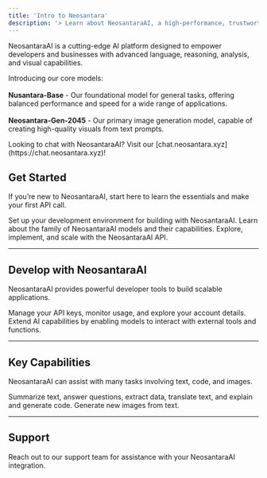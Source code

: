 ```yaml
---
title: 'Intro to Neosantara'
description: '> Learn about NeosantaraAI, a high-performance, trustworthy, and intelligent AI platform.'
---
```


NeosantaraAI is a cutting-edge AI platform designed to empower developers and businesses with advanced language, reasoning, analysis, and visual capabilities.

<Tip>Introducing our core models:<br /><br />
**Nusantara-Base** - Our foundational model for general tasks, offering balanced performance and speed for a wide range of applications.<br /><br />
**Neosantara-Gen-2045** - Our primary image generation model, capable of creating high-quality visuals from text prompts.</Tip>

<Note>
  Looking to chat with NeosantaraAI? Visit our [chat.neosantara.xyz](https://chat.neosantara.xyz)!
</Note>

## Get Started

If you’re new to NeosantaraAI, start here to learn the essentials and make your first API call.

<CardGroup cols={3}>
  <Card title="Quickstart" icon="check" href="/en/api-reference/quickstart#your-first-api-call">
    Set up your development environment for building with NeosantaraAI.
  </Card>

  <Card title="Models Overview" icon="head-side-gear" href="/en/models-overview">
    Learn about the family of NeosantaraAI models and their capabilities.
  </Card>

  <Card title="API Reference" icon="code" href="/en/api-reference/introduction#reference">
    Explore, implement, and scale with the NeosantaraAI API.
  </Card>
</CardGroup>

***

## Develop with NeosantaraAI

NeosantaraAI provides powerful developer tools to build scalable applications.

<CardGroup cols={2}>
  <Card title="Dashboard" icon="laptop" href="https://app.neosantara.xyz/dashboard">
    Manage your API keys, monitor usage, and explore your account details.
  </Card>

  <Card title="Tool Use" icon="screwdriver-wrench" href="/en/tools-overview">
    Extend AI capabilities by enabling models to interact with external tools and functions.
  </Card>
</CardGroup>

***

## Key Capabilities

NeosantaraAI can assist with many tasks involving text, code, and images.

<CardGroup cols={2}>
  <Card title="Text and Code Generation" icon="input-text" href="/en/capability/stream">
    Summarize text, answer questions, extract data, translate text, and explain and generate code.
  </Card>

  <Card title="Image Generation" icon="image" href="/en/capability/image-generation">
    Generate new images from text.
  </Card>
</CardGroup>

***

## Support

<CardGroup cols={1}>
  <Card title="Contact Support" icon="circle-question" href="mailto:help@neosantara.xyz">
    Reach out to our support team for assistance with your NeosantaraAI integration.
  </Card>
</CardGroup>
